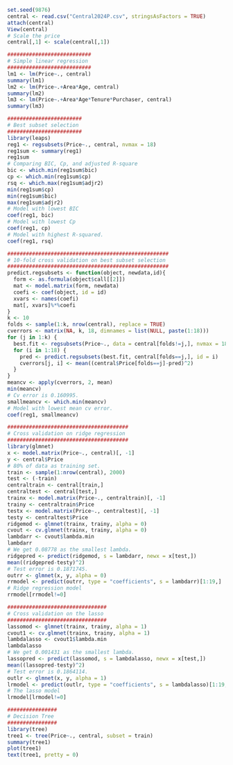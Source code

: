 ```r
set.seed(9876)
central <- read.csv("Central2024P.csv", stringsAsFactors = TRUE)
attach(central)
View(central)
# Scale the price 
central[,1] <- scale(central[,1])

###########################
# Simple linear regression
###########################
lm1 <- lm(Price~., central)
summary(lm1)
lm2 <- lm(Price~.+Area*Age, central)
summary(lm2)
lm3 <- lm(Price~.+Area*Age*Tenure*Purchaser, central)
summary(lm3)

########################
# Best subset selection
########################
library(leaps)
reg1 <- regsubsets(Price~., central, nvmax = 18)
reg1sum <- summary(reg1)
reg1sum
# Comparing BIC, Cp, and adjusted R-square
bic <- which.min(reg1sum$bic)
cp <- which.min(reg1sum$cp)
rsq <- which.max(reg1sum$adjr2)
min(reg1sum$cp)
min(reg1sum$bic)
max(reg1sum$adjr2)
# Model with lowest BIC
coef(reg1, bic)
# Model with lowest Cp
coef(reg1, cp)
# Model with highest R-squared.
coef(reg1, rsq)

####################################################
# 10-fold cross validation on best subset selection
####################################################
predict.regsubsets <- function(object, newdata,id){
  form <- as.formula(object$call[[2]])
  mat <- model.matrix(form, newdata)
  coefi <- coef(object, id = id)
  xvars <- names(coefi)
  mat[, xvars]%*%coefi
}
k <- 10
folds <- sample(1:k, nrow(central), replace = TRUE)
cverrors <- matrix(NA, k, 18, dimnames = list(NULL, paste(1:18)))
for (j in 1:k) {
  best.fit <- regsubsets(Price~., data = central[folds!=j,], nvmax = 18)
  for (i in 1:18) {
    pred <- predict.regsubsets(best.fit, central[folds==j,], id = i)
    cverrors[j, i] <- mean((central$Price[folds==j]-pred)^2)
  }
}
meancv <- apply(cverrors, 2, mean)
min(meancv)
# Cv error is 0.160995.
smallmeancv <- which.min(meancv)
# Model with lowest mean cv error.
coef(reg1, smallmeancv)

#######################################
# Cross validation on ridge regression
#######################################
library(glmnet)
x <- model.matrix(Price~., central)[, -1]
y <- central$Price
# 80% of data as training set.
train <- sample(1:nrow(central), 2000)
test <- (-train)
centraltrain <- central[train,]
centraltest <- central[test,]
trainx <- model.matrix(Price~., centraltrain)[, -1]
trainy <- centraltrain$Price
testx <- model.matrix(Price~., centraltest)[, -1]
testy <- centraltest$Price
ridgemod <- glmnet(trainx, trainy, alpha = 0)
cvout <- cv.glmnet(trainx, trainy, alpha = 0)
lambdarr <- cvout$lambda.min
lambdarr
# We get 0.08778 as the smallest lambda.
ridgepred <- predict(ridgemod, s = lambdarr, newx = x[test,])
mean((ridgepred-testy)^2)
# Test error is 0.1871745.
outrr <- glmnet(x, y, alpha = 0)
rrmodel <- predict(outrr, type = "coefficients", s = lambdarr)[1:19,]
# Ridge regression model
rrmodel[rrmodel!=0]

################################
# Cross validation on the lasso
################################
lassomod <- glmnet(trainx, trainy, alpha = 1)
cvout1 <- cv.glmnet(trainx, trainy, alpha = 1)
lambdalasso <- cvout1$lambda.min
lambdalasso
# We get 0.001431 as the smallest lambda.
lassopred <- predict(lassomod, s = lambdalasso, newx = x[test,])
mean((lassopred-testy)^2)
# Test error is 0.1864114.
outlr <- glmnet(x, y, alpha = 1)
lrmodel <- predict(outlr, type = "coefficients", s = lambdalasso)[1:19,]
# The lasso model
lrmodel[lrmodel!=0]

################
# Decision Tree
################
library(tree)
tree1 <- tree(Price~., central, subset = train)
summary(tree1)
plot(tree1)
text(tree1, pretty = 0)
```


